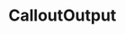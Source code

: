 

<Meta title="CalloutOutput" component={CalloutOutput} />

# CalloutOutput

<Story name="Default">
  <CalloutOutput html="<p>CalloutOutput with <strong>HTML</strong></p>" />
</Story>

<Story name="neutral">
  <CalloutOutput
    html="<p>CalloutOutput with <strong>HTML</strong></p>"
    kind="neutral"
  />
</Story>

<Story name="alert">
  <CalloutOutput
    html="<p>CalloutOutput with <strong>HTML</strong></p>"
    kind="alert"
  />
</Story>

<Story name="warn">
  <CalloutOutput
    html="<p>CalloutOutput with <strong>HTML</strong></p>"
    kind="warn"
  />
</Story>

<Story name="success">
  <CalloutOutput
    html="<p>CalloutOutput with <strong>HTML</strong></p>"
    kind="success"
  />
</Story>
